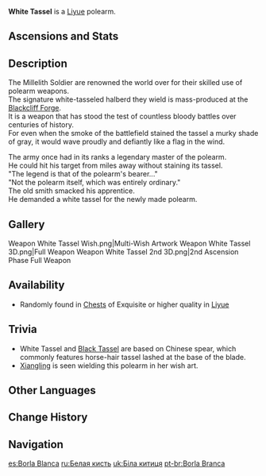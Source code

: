 {{Weapon Infobox
|id             = 13301
|image          = <gallery>
Weapon White Tassel.png|Base
Weapon White Tassel 2nd.png|2nd Ascension
</gallery>
|type           = Polearm
|releaseDate    = 2020-09-28
|rarity         = 3
|base_atk       = 39
|2nd_stat_type  = CRIT Rate
|2nd_stat       = 5.1%
|obtain         = Chests
|passive        = Sharp
|effect         = Increases Normal Attack DMG by (var1)%.
|eff_rank1_var1 = 24
|eff_rank2_var1 = 30
|eff_rank3_var1 = 36
|eff_rank4_var1 = 42
|eff_rank5_var1 = 48
|eff_att1       = DMG Bonus
|eff_att2       = Normal Attack DMG Bonus
}}
{{Description|A standard-issue weapon of the [[Millelith]] soldiers. It has a sturdy shaft and sharp spearhead. It's a reliable weapon.}}
'''White Tassel'''{{Lang|zh=白缨枪}} is a [[Liyue]] polearm.

==Ascensions and Stats==
{{Weapon Ascensions and Stats
|ascendMat1 = Luminous Sands from Guyun
|ascendMat2 = Lustrous Stone from Guyun
|ascendMat3 = Relic from Guyun
|ascendMat4 = Divine Body from Guyun
|bossMat1   = Hunter's Sacrificial Knife
|bossMat2   = Agent's Sacrificial Knife
|bossMat3   = Inspector's Sacrificial Knife
|commonMat1 = Recruit's Insignia
|commonMat2 = Sergeant's Insignia
|commonMat3 = Lieutenant's Insignia
}}

==Description==
The Millelith Soldier are renowned the world over for their skilled use of polearm weapons.<br />
The signature white-tasseled halberd they wield is mass-produced at the [[Blackcliff Forge]].<br />
It is a weapon that has stood the test of countless bloody battles over centuries of history.<br />
For even when the smoke of the battlefield stained the tassel a murky shade of gray, it would wave proudly and defiantly like a flag in the wind.

The army once had in its ranks a legendary master of the polearm.<br />
He could hit his target from miles away without staining its tassel.<br />
"The legend is that of the polearm's bearer..."<br />
"Not the polearm itself, which was entirely ordinary."<br />
The old smith smacked his apprentice.<br />
He demanded a white tassel for the newly made polearm.

==Gallery==
<gallery hideaddbutton="true" captionalign="center">
Weapon White Tassel Wish.png|Multi-Wish Artwork
Weapon White Tassel 3D.png|Full Weapon
Weapon White Tassel 2nd 3D.png|2nd Ascension Phase Full Weapon
</gallery>

==Availability==
*Randomly found in [[Chests]] of Exquisite or higher quality in [[Liyue]]

==Trivia==
*White Tassel and [[Black Tassel]] are based on Chinese {{w|Qiang (spear)|Qiang}} spear, which commonly features horse-hair tassel lashed at the base of the blade.
*[[Xiangling]] is seen wielding this polearm in her wish art.

==Other Languages==
{{Other Languages
|en      = White Tassel
|zhs     = 白缨枪
|zhs_rm  = Bái yīng qiāng
|zht     = 白纓槍
|zht_rm  = Bái yīng qiāng
|zh_tl   = White Tassel Spear
|ja      = 白纓槍
|ja_rm   = Hakueisou{{Assumed}}
|ja_tl   = White Tail Spear{{Sino|ja}}
|ko      = 백술창
|ko_rm   = Baeksulchang
|ko_tl   = White Tassel Spear
|es      = Borla Blanca
|es_tl   = White Tassel
|fr      = Pampille blanche
|fr_tl   = White Tassel
|ru      = Белая кисть
|ru_tl   = White Tassel
|th      = White Tassel
|vi      = Thương Bạch Anh
|vi_tl   = White Crystal Spear
|de      = Weiße Quaste
|de_tl   = White Tassel
|id      = White Tassel
|pt      = Borla Branca
|pt_tl   = White Tassel
}}

==Change History==
{{Change History|1.0}}

==Navigation==
{{Weapon Navbox|type=Polearms}}

[[es:Borla Blanca]]
[[ru:Белая кисть]]
[[uk:Біла китиця]]
[[pt-br:Borla Branca]]